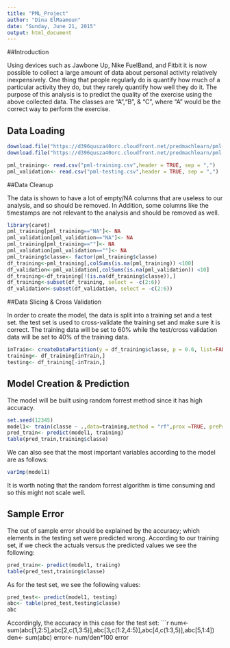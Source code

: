 ```yaml
---
title: "PML_Project"
author: "Dina ElMaamoun"
date: "Sunday, June 21, 2015"
output: html_document
---
```

##Introduction
  
Using devices such as Jawbone Up, Nike FuelBand, and Fitbit it is now possible to collect a large amount of data about personal activity relatively inexpensively. One thing that people regularly do is quantify how much of a particular activity they do, but they rarely quantify how well they do it. The purpose of this analysis is to predict the quality of the exercise using the above collected data. The classes are "A","B", & "C", where "A" would be the correct way to perform the exercise.

## Data Loading
  
```r
download.file("https://d396qusza40orc.cloudfront.net/predmachlearn/pml-training.csv", "pml-training.csv")
download.file("https://d396qusza40orc.cloudfront.net/predmachlearn/pml-testing.csv", "pml-testing.csv")
```
```r
pml_training<- read.csv("pml-training.csv",header = TRUE, sep = ",")
pml_validation<- read.csv("pml-testing.csv",header = TRUE, sep = ",")
```

##Data Cleanup
  
The data is shown to have a lot of empty/NA columns that are useless to our analysis, and so should be removed.  In Addition, some columns like the timestamps are not relevant to the analysis and should be removed as well.
```r
library(caret)
pml_training[pml_training=="NA"]<- NA
pml_validation[pml_validation=="NA"]<- NA
pml_training[pml_training==""]<- NA
pml_validation[pml_validation==""]<- NA
pml_training$classe<- factor(pml_training$classe)
df_training<-pml_training[,colSums(is.na(pml_training)) <100]
df_validation<-pml_validation[,colSums(is.na(pml_validation)) <10]
df_training<-df_training[!(is.na(df_training$classe)),]
df_training<-subset(df_training, select = -c(2:6))
df_validation<-subset(df_validation, select = -c(2:6))
```

##Data Slicing & Cross Validation
   
In order to create the model, the data is split into a training set and a test set. the test set is used to cross-validate the training set and make sure it is correct.  The training data will be set to 60% while the test/cross validation data will be set to 40% of the training data.
  
```r
inTrain<- createDataPartition(y = df_training$classe, p = 0.6, list=FALSE)
training<- df_training[inTrain,]
testing<- df_training[-inTrain,]
```

## Model Creation & Prediction
  The model will be built using random forrest method since it has high accuracy.
```r
set.seed(12345)
model1<- train(classe ~ .,data=training,method = "rf",prox =TRUE, preProcess = "pca")
pred_train<- predict(model1, training)
table(pred_train,training$classe)
```

We can also see that the most important variables according to the model are as follows:
```r
varImp(model1)
```
  It is worth noting that the random forrest algorithm is time consuming and so this might not scale well.

## Sample Error
  
The out of sample error should be explained by the accuracy; which elements in the testing set were predicted wrong. According to our training set, if we check the actuals versus the predicted values we see the following:
```r
pred_train<- predict(model1, traiing)
table(pred_test,training$classe)
```
  
As for the test set, we see the following values:
```r
pred_test<- predict(model1, testing)
abc<- table(pred_test,testing$classe)
abc
```
Accordingly, the accuracy in this case for the test set: 
```r
num<- sum(abc[1,2:5],abc[2,c(1,3:5)],abc[3,c(1:2,4:5)],abc[4,c(1:3,5)],abc[5,1:4])
den<- sum(abc)
error<- num/den*100
error
